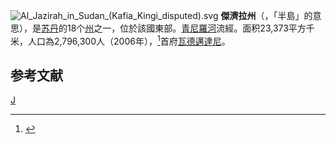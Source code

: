 [[File:Al_Jazirah_in_Sudan_(Kafia_Kingi_disputed).svg|right]]
'''傑濟拉州'''（{{lang-ar|الجزيرة}}，「半島」的意思），是[[苏丹|苏丹]]的18个[[苏丹行政区划|州]]之一，位於該國東部。[[青尼羅河|青尼羅河]]流經。面积23,373平方千米，人口為2,796,300人（2006年），<ref>{{Cite web |url=http://bevoelkerungsstatistik.de/wg.php?x=&men=gadm&lng=de&dat=32&geo=-188&srt=3npn&col=aohdq |title=World Gazetter |access-date=2008-06-08 |archive-url=https://web.archive.org/web/20121113053839/http://bevoelkerungsstatistik.de/wg.php?x=&men=gadm&lng=de&dat=32&geo=-188&srt=3npn&col=aohdq |archive-date=2012-11-13 |dead-url=yes }}</ref>首府[[瓦德邁達尼|瓦德邁達尼]]。

== 参考文献 ==
<div class="references-small">
<references />
</div>
{{coord|14|30|N|33|30|E|display=title}}
{{苏丹省份}}
{{苏丹小作品}}

[[Category:苏丹州份|J]]